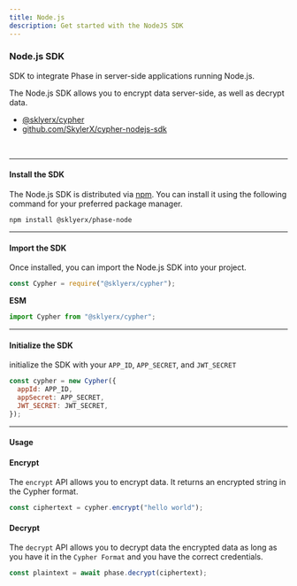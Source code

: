 ```yaml
---
title: Node.js
description: Get started with the NodeJS SDK
---
```



### Node.js SDK

SDK to integrate Phase in server-side applications running Node.js.

The Node.js SDK allows you to encrypt data server-side, as well as decrypt data.

- [@sklyerx/cypher](https://npmjs.org/sklyerx/cypher)
- [github.com/SkylerX/cypher-nodejs-sdk](https://github.org/SkylerX/cypher-nodejs-sdk)

<br />

<Alert text="In order to use the Node.js sdk you will need to create an account and add a new app. You require the APP_ID, APP_SECRET, and JWT_SECRET in order to properly use the app" />

---

#### Install the SDK

The Node.js SDK is distributed via [npm](https://npmjs.org). You can install it using the following command for your preferred package manager.

```
npm install @sklyerx/phase-node
```

---

#### Import the SDK

Once installed, you can import the Node.js SDK into your project.

```js
const Cypher = require("@sklyerx/cypher");
```

<strong>ESM</strong>

```js
import Cypher from "@sklyerx/cypher";
```

---

#### Initialize the SDK

initialize the SDK with your `APP_ID`, `APP_SECRET`, and `JWT_SECRET`

```js
const cypher = new Cypher({
  appId: APP_ID,
  appSecret: APP_SECRET,
  JWT_SECRET: JWT_SECRET,
});
```

---

#### Usage

#### Encrypt

The `encrypt` API allows you to encrypt data. It returns an encrypted string in the Cypher format.

```js
const ciphertext = cypher.encrypt("hello world");
```

#### Decrypt

The `decrypt` API allows you to decrypt data the encrypted data as long as you have it in the `Cypher Format` and you have the correct credentials.

```js
const plaintext = await phase.decrypt(ciphertext);
```
